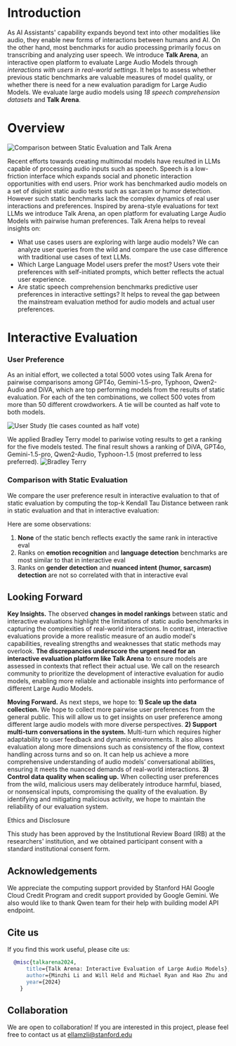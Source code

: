 


<Hero />

# Introduction
As AI Assistants' capability expands beyond text into other modalities like audio,
they enable new forms of interactions between humans and AI. On the other hand,
most benchmarks for audio processing primarily focus on transcribing and analyzing user speech.
We introduce **Talk Arena**, an interactive open platform to evaluate Large Audio Models through *interactions with
users in real-world settings*. It helps to assess whether previous static benchmarks are valuable measures of model quality,
or whether there is need for a new evaluation paradigm for Large Audio Models.
We evaluate large audio models using *18 speech comprehension datasets* and **Talk Arena**.

<GradioEmbed />

# Overview

![Comparison between Static Evaluation and Talk Arena](/overview_arena.png)

Recent efforts towards creating multimodal models have resulted in LLMs capable of processing audio inputs such as speech. Speech is a low-friction interface which expands social and phonetic interaction opportunities with end users. Prior work has benchmarked audio models on a set of disjoint static audio tests such as sarcasm or humor detection. However such static benchmarks lack the complex dynamics of real user interactions and preferences. Inspired by arena-style evaluations for text LLMs we introduce Talk Arena, an open platform for evaluating Large Audio Models with pairwise human preferences. Talk Arena helps to reveal insights on:

* What use cases users are exploring with large audio models? We can analyze user queries from the wild and compare the use case difference with traditional use cases of text LLMs.
* Which Large Language Model users prefer the most? Users vote their preferences with self-initiated prompts, which better reflects the actual user experience.
* Are static speech comprehension benchmarks predictive user preferences in interactive settings? It helps to reveal the gap between the mainstream evaluation method for audio models and actual user preferences.



# Interactive Evaluation

### User Preference

As an initial effort, we collected a total 5000 votes using Talk Arena for pairwise comparisons among GPT4o,
Gemini-1.5-pro, Typhoon, Qwen2-Audio and DiVA, which are top performing models from the results of static evaluation.
For each of the ten combinations, we collect 500 votes from more than 50 different crowdworkers. A tie will be counted as half vote to both models.

![User Study (tie cases counted as half vote)](/user_study_2.png)

We applied Bradley Terry model to pariwise voting results to get a ranking for the five models tested.
The final result shows a ranking of DiVA, GPT4o, Gemini-1.5-pro, Qwen2-Audio, Typhoon-1.5
(most preferred to less preferred).
![Bradley Terry](/bradley_terry.svg)

### Comparison with Static Evaluation

We compare the user preference result in interactive evaluation to that of static evaluation by computing the top-k Kendall Tau Distance between rank in static evaluation and that in interactive evaluation:

<KendallTauDistanceChart />

Here are some observations:
1. **None** of the static bench reflects exactly the same rank in interactive eval
2. Ranks on **emotion recognition** and **language detection** benchmarks are most similar to that in interactive eval
3. Ranks on **gender detection** and **nuanced intent (humor, sarcasm) detection** are not so correlated with that in interactive eval

## Looking Forward

**Key Insights.** The observed **changes in model rankings** between static and interactive evaluations highlight the limitations of static audio benchmarks in capturing the complexities of real-world interactions. In contrast, interactive evaluations provide a more realistic measure of an audio model's capabilities, revealing strengths and weaknesses that static methods may overlook. **The discrepancies underscore the urgent need for an interactive evaluation platform like Talk Arena** to ensure models are assessed in contexts that reflect their actual use. We call on the research community to prioritize the development of interactive evaluation for audio models, enabling more reliable and actionable insights into performance of different Large Audio Models.

**Moving Forward.** As next steps, we hope to: **1) Scale up the data collection.** We hope to collect more pairwise user preferences from the general public. This will allow us to get insights on user preference among different large audio models with more diverse perspectives. **2) Support multi-turn conversations in the system.** Multi-turn which requires higher adaptability to user feedback and dynamic environments. It also allows evaluation along more dimensions such as consistency of the flow, context handling across turns and so on. It can help us achieve a more comprehensive understanding of audio models’ conversational abilities, ensuring it meets the nuanced demands of real-world interactions. **3) Control data quality when scaling up.** When collecting user preferences from the wild, malicious users may deliberately introduce harmful, biased, or nonsensical inputs, compromising the quality of the evaluation. By identifying and mitigating malicious activity, we hope to maintain the reliability of our evaluation system.

<Callout type="info">
Ethics and Disclosure

This study has been approved by the Institutional Review Board (IRB) at the researchers' institution, and we obtained participant consent with a standard institutional consent form.

</Callout>

## Acknowledgements
We appreciate the computing support provided by Stanford HAI Google Cloud Credit Program and credit support provided by Google Gemini. We also would like to thank Qwen team for their help with building model API endpoint.

## Cite us

If you find this work useful, please cite us:

```bibtex
  @misc{talkarena2024,
      title={Talk Arena: Interactive Evaluation of Large Audio Models},
      author={Minzhi Li and Will Held and Michael Ryan and Hao Zhu and Kunat Pipatanakul and Potsawee Manakul and Diyi Yang},
      year={2024}
    }
```

## Collaboration
We are open to collaboration! If you are interested in this project, please feel free to contact us at ellamzli@stanford.edu

	

